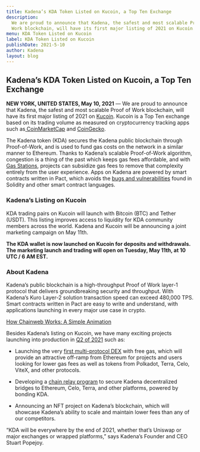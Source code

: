 ```yaml
---
title: Kadena’s KDA Token Listed on Kucoin, a Top Ten Exchange
description:
  We are proud to announce that Kadena, the safest and most scalable Proof of
  Work blockchain, will have its first major listing of 2021 on Kucoin.
menu: KDA Token Listed on Kucoin
label: KDA Token Listed on Kucoin
publishDate: 2021-5-10
author: Kadena
layout: blog
---
```


## Kadena’s KDA Token Listed on Kucoin, a Top Ten Exchange

**NEW YORK, UNITED STATES, May 10, 2021** — We are proud to announce that
Kadena, the safest and most scalable Proof of Work blockchain, will have its
first major listing of 2021 on [Kucoin](https://www.kucoin.com/). Kucoin is a
Top Ten exchange based on its trading volume as measured on cryptocurrency
tracking apps such
as[ CoinMarketCap](https://coinmarketcap.com/rankings/exchanges/) and
[CoinGecko](https://www.coingecko.com/en/exchanges).

The Kadena token (KDA) secures the Kadena public blockchain through
Proof-of-Work, and is used to fund gas costs on the network in a similar manner
to Ethereum. Thanks to Kadena’s scalable Proof-of-Work algorithm, congestion is
a thing of the past which keeps gas fees affordable, and with
[Gas Stations](https://medium.com/kadena-io/the-first-crypto-gas-station-is-now-on-kadenas-blockchain-6dc43b4b3836),
projects can subsidize gas fees to remove that complexity entirely from the user
experience. Apps on Kadena are powered by smart contracts written in Pact, which
avoids the
[bugs and vulnerabilities](https://medium.com/kadena-io/the-evm-is-fundamentally-unsafe-ba486cb17f1f)
found in Solidity and other smart contract languages.

### Kadena’s Listing on Kucoin

KDA trading pairs on Kucoin will launch with Bitcoin (BTC) and Tether (USDT).
This listing improves access to liquidity for KDA community members across the
world. Kadena and Kucoin will be announcing a joint marketing campaign on May
11th.

**The KDA wallet is now launched on Kucoin for deposits and withdrawals. The
marketing launch and trading will open on Tuesday, May 11th, at 10 UTC / 6 AM
EST.**

### About Kadena

Kadena’s public blockchain is a high-throughput Proof of Work layer-1 protocol
that delivers groundbreaking security and throughput. With Kadena’s Kuro Layer-2
solution transaction speed can exceed 480,000 TPS. Smart contracts written in
Pact are easy to write and understand, with applications launching in every
major use case in crypto.

[How Chainweb Works: A Simple Animation](https://www.youtube.com/watch?v=hYvXxFbsN6I)

Besides Kadena’s listing on Kucoin, we have many exciting projects launching
into production in
[Q2 of 2021](https://medium.com/kadena-io/kadena-roadmap-for-q2-2021-610ccde02fe0)
such as:

- Launching the very
  [first multi-protocol DEX](https://medium.com/kadena-io/introducing-kadenaswap-bountyswap-live-beta-ecde4cf014dc)
  with free gas, which will provide an attractive off-ramp from Ethereum for
  projects and users looking for lower gas fees as well as tokens from Polkadot,
  Terra, Celo, ViteX, and other protocols.

- Developing a
  [chain relay program](https://medium.com/kadena-io/announcing-the-kadena-chain-relay-a801a2756036)
  to secure Kadena decentralized bridges to Ethereum, Celo, Terra, and other
  platforms, powered by bonding KDA.

- Announcing an NFT project on Kadena’s blockchain, which will showcase Kadena’s
  ability to scale and maintain lower fees than any of our competitors.

“KDA will be everywhere by the end of 2021, whether that’s Uniswap or major
exchanges or wrapped platforms,” says Kadena’s Founder and CEO Stuart Popejoy.
